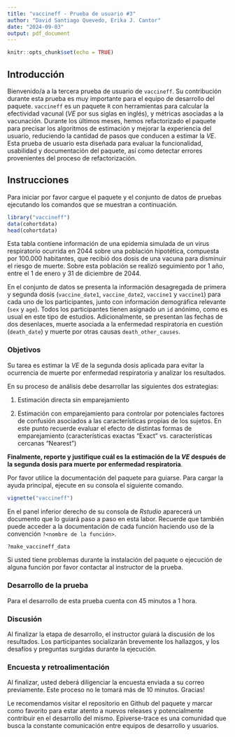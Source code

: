 ```yaml
---
title: "vaccineff - Prueba de usuario #3"
author: "David Santiago Quevedo, Erika J. Cantor"
date: "2024-09-03"
output: pdf_document
---
```


```r
knitr::opts_chunk$set(echo = TRUE)
```

## Introducción

Bienvenido/a a la tercera prueba de usuario de  `vaccineff`. Su contribución
durante esta prueba es muy importante para el equipo de desarrollo del paquete.
`vaccineff` es un paquete `R` con herramientas para calcular la efectividad
vacunal ($VE$ por sus siglas en inglés), y métricas asociadas a la vacunación.
Durante los últimos meses, hemos refactorizado el paquete para precisar
los algoritmos de estimación y mejorar la experiencia del usuario, reduciendo la
cantidad de pasos que conducen a estimar la $VE$.  Esta prueba de usuario esta 
diseñada para evaluar la funcionalidad, usabilidad y documentación del 
paquete, así como detectar errores provenientes del proceso de refactorización.

## Instrucciones

Para iniciar por favor cargue el paquete y el conjunto de datos de pruebas 
ejecutando los comandos que se muestran a continuación.

```r
library("vaccineff")
data(cohortdata)
head(cohortdata)
```

Esta tabla contiene información de una epidemia simulada de un virus respiratorio ocurrida en 2044  sobre una población hipotética, compuesta por 100.000 habitantes, que recibió 
dos dosis de una vacuna para disminuir el riesgo de muerte. Sobre esta población se realizó seguimiento por 1 año,
entre el 1 de enero y 31 de diciembre de 2044.

En el conjunto de datos se presenta la información desagregada de primera y segunda dosis (`vaccine_date1`, `vaccine_date2`, `vaccine1` y `vaccine1`) para cada uno de los participantes, junto con información demográfica relevante (`sex` y `age`). Todos los participantes tienen asignado un `id` anónimo, como es usual en este tipo de estudios. Adicionalmente, se presentan las fechas de dos desenlaces, muerte asociada a la enfermedad respiratoria en cuestión (`death_date`) y muerte por otras causas `death_other_causes`.

### Objetivos


Su tarea es estimar la $VE$ de la segunda dosis aplicada para evitar la ocurrencia de muerte por enfermedad respiratoria y analizar los resultados.


En su proceso de análisis debe desarrollar las siguientes dos estrategias: 

1. Estimación directa sin emparejamiento

2. Estimación con emparejamiento para controlar por potenciales factores de confusión asociados a las características propias de los sujetos. En este punto recuerde evaluar el efecto de distintas formas de emparejamiento (características  exactas "Exact" vs. características cercanas "Nearest")

**Finalmente, reporte y justifique cuál es la estimación de la $VE$ después de la segunda dosis para muerte por enfermedad respiratoria**.

Por favor utilice la documentación del paquete para guiarse. Para cargar la ayuda principal, ejecute en su consola el siguiente comando.

```r
vignette("vaccineff")
```

En el panel inferior derecho de su consola de *Rstudio* aparecerá un documento
que lo guiará paso a paso en esta labor. Recuerde que también puede acceder a
la documentación de cada función haciendo uso de la convención
`?<nombre de la función>`.

```r
?make_vaccineff_data
```

Si usted tiene problemas durante la instalación del paquete o ejecución de alguna función por favor contactar al instructor de la prueba. 

### Desarrollo de la prueba

Para el desarrollo de esta prueba cuenta con 45 minutos a 1 hora.

### Discusión

Al finalizar la etapa de desarrollo, el instructor guiará la discusión de
los resultados. Los participantes socializarán brevemente los hallazgos, y los
desafíos y preguntas surgidas durante la ejecución.

### Encuesta y retroalimentación

Al finalizar, usted deberá diligenciar la encuesta enviada a su correo previamente. Este proceso no le tomará más de 10 minutos. Gracias!

Le recomendamos visitar el repositorio en Github del paquete y marcar
como favorito para estar atento a nuevos releases y potencialmente contribuir
en el desarrollo del mismo. Epiverse-trace es una comunidad que busca la
constante comunicación entre equipos de desarrollo y usuarios.


